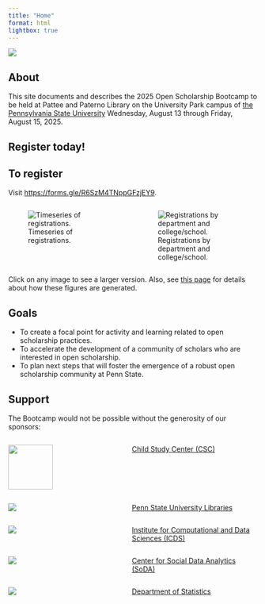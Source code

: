 ```yaml
---
title: "Home"
format: html
lightbox: true
---
```


![](include/img/banner.png)

## About

This site documents and describes the 2025 Open Scholarship Bootcamp to be held at Pattee and Paterno Library on the University Park campus of [the Pennsylvania State University](https://www.psu.edu) Wednesday, August 13 through Friday, August 15, 2025.

## Register today!

::: {.callout-important}
## To register
Visit <https://forms.gle/R6SzM4TNppGFzjEY9>.
:::

:::: {.columns}
::: {.column width=50%}
![Timeseries of registrations.](include/fig/fig-registration-time-series-1.png)
:::
::: {.column width=50%}
![Registrations by department and college/school.](include/fig/fig-regis-dept-coll-1.png)
:::
::::

Click on any image to see a larger version. Also, see [this page](registration.qmd) for details about how these figures are generated.

## Goals {-}

- To create a focal point for activity and learning related to open scholarship practices.
- To accelerate the development of a community of scholars who are interested in open scholarship.
- To plan next steps that will foster the emergence of a robust open scholarship community at Penn State.

## Support

The Bootcamp would not be possible without the generosity of our sponsors:

:::: {.columns}
::: {.column width=40%}
![](include/img/CSC-Graphic-Multicolor.png){height=90px width=90px fig-align="center"}
:::
::: {.column width=5%}
:::
::: {.column width=55%}
[Child Study Center (CSC)](https://csc.la.psu.edu)
:::
::::

:::: {.columns}
::: {.column width=40%}
![](include/img/libraries.png)
:::
::: {.column width=5%}
:::
::: {.column width=55%}
[Penn State University Libraries](https://libraries.psu.edu)
:::
::::

:::: {.columns}
::: {.column width=40%}
![](include/img/icds.png)
:::
::: {.column width=5%}
:::
::: {.column width=55%}
[Institute for Computational and Data Sciences (ICDS)](https://www.icds.psu.edu) 
:::
::::

:::: {.columns}
::: {.column width=40%}
![](include/img/cla-soda-logo.PNG)
:::
::: {.column width=5%}
:::
::: {.column width=55%}
[Center for Social Data Analytics (SoDA)](https://soda.la.psu.edu)
:::
::::


:::: {.columns}
::: {.column width=40%}
![](include/img/statistics-dept.png)
:::
::: {.column width=5%}
:::
::: {.column width=55%}
[Department of Statistics](https://science.psu.edu/stat)
:::
::::

